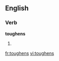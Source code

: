 
==English==

===Verb===
'''toughens'''

# {{third-person singular of|toughen}}

[[fr:toughens]]
[[vi:toughens]]